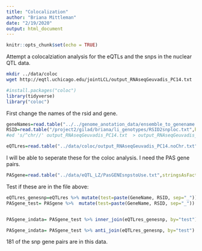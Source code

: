 ```yaml
---
title: "Colocalization"
author: "Briana Mittleman"
date: "2/19/2020"
output: html_document
---
```


```r
knitr::opts_chunk$set(echo = TRUE)
```

Attempt a colocalziation analysis for the eQTLs and the snps in the nuclear QTL data.  

```bash
mkdir ../data/coloc
wget http://eqtl.uchicago.edu/jointLCL/output_RNAseqGeuvadis_PC14.txt
```

```r
#install.packages("coloc")
library(tidyverse)
library("coloc")
```
First change the names of the rsid and gene. 
```r

geneNames=read.table("../../genome_anotation_data/ensemble_to_genename.txt", sep="\t", col.names = c('gene_id', 'GeneName', 'source' ),stringsAsFactors = F, header = T)
RSID=read.table("/project2/gilad/briana/li_genotypes/RSID2snploc.txt",header = T, stringsAsFactors = F)
#ed 's/^chr//' output_RNAseqGeuvadis_PC14.txt  > output_RNAseqGeuvadis_PC14.noChr.txt 

eQTLres=read.table("../data/coloc/output_RNAseqGeuvadis_PC14.noChr.txt",header = T, stringsAsFactors = F)  %>% separate(snps,into=c("chr", "pos"), sep="\\.")%>% separate(gene,into=c("gene_id", "extra"), sep="\\.")  %>% mutate(snp=paste(chr,pos, sep=":")) %>% inner_join(RSID,by="snp") %>% inner_join(geneNames, by="gene_id") %>% select(RSID, GeneName,pvalue, beta)

```
I will be able to seperate these for the coloc analysis. I need the PAS gene pairs.  

```r
PASgene=read.table("../data/eQTL_LZ/PasGENEsnpstoUse.txt",stringsAsFactors = F, col.names = c("GeneName", "PAS", "RSID") ) 
```

Test if these are in the file above:  

```r
eQTLres_genesnp=eQTLres %>% mutate(test=paste(GeneName, RSID, sep="_")) %>% select(test)
PASgene_test= PASgene %>%  mutate(test=paste(GeneName, RSID, sep="_")) %>% select(test)


PASgene_indata= PASgene_test %>% inner_join(eQTLres_genesnp, by="test")

PASgene_indata= PASgene_test %>% anti_join(eQTLres_genesnp, by="test")

```

181 of the snp gene pairs are in this data.  
